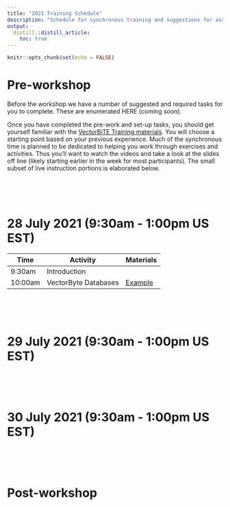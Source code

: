```yaml
---
title: "2021 Training Schedule"
description: "Schedule for synchronous training and suggestions for assynchronous study. TIMES ARE TENTATIVE."
output: 
  distill::distill_article:
    toc: true
---
```


```r
knitr::opts_chunk$set(echo = FALSE)
```

# Pre-workshop

Before the workshop we have a number of suggested and required tasks for you to complete. These are enumerated HERE (coming soon). 

Once you have completed the pre-work and set-up tasks, you should get yourself familiar with the [VectorBiTE Training materials](materials.html). You will choose a starting point based on your previous experience. Much of the synchronous time is planned to be dedicated to helping you work through exercises and activities. Thus you'll want to watch the videos and take a look at the slides off line (likely starting earlier in the week for most participants). The small subset of live instruction portions is elaborated below.

<br>
<br>
<br>

# 28 July 2021 (9:30am - 1:00pm US EST)

| Time     | Activity             | Materials                |
| -------  | -------------------- | ------------------------ |
|  9:30am  | Introduction         |                          |
| 10:00am  | VectorByte Databases | [Example](example.html)  |

<br>
<br>
<br>

# 29 July 2021 (9:30am - 1:00pm US EST)



<br>
<br>
<br>

# 30 July 2021 (9:30am - 1:00pm US EST)


<br>
<br>
<br>

# Post-workshop


<br>
<br>
<br>

